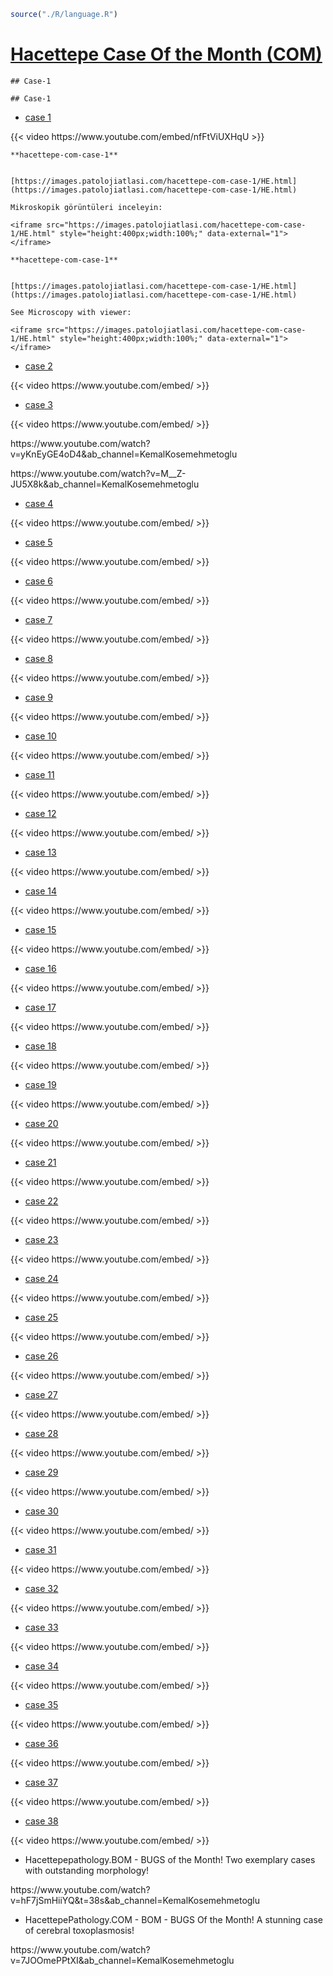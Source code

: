 
```r

source("./R/language.R")

```



# [Hacettepe Case Of the Month (COM)](https://hacettepepathology.com/)



```asis

## Case-1

```




```asis

## Case-1

```



- [case 1](https://www.youtube.com/watch?v=nfFtViUXHqU&ab_channel=KemalKosemehmetoglu)


{{< video https://www.youtube.com/embed/nfFtViUXHqU >}}




```asis

**hacettepe-com-case-1**


[https://images.patolojiatlasi.com/hacettepe-com-case-1/HE.html](https://images.patolojiatlasi.com/hacettepe-com-case-1/HE.html)

Mikroskopik görüntüleri inceleyin:

<iframe src="https://images.patolojiatlasi.com/hacettepe-com-case-1/HE.html" style="height:400px;width:100%;" data-external="1"></iframe>

```




```asis

**hacettepe-com-case-1**


[https://images.patolojiatlasi.com/hacettepe-com-case-1/HE.html](https://images.patolojiatlasi.com/hacettepe-com-case-1/HE.html)

See Microscopy with viewer: 

<iframe src="https://images.patolojiatlasi.com/hacettepe-com-case-1/HE.html" style="height:400px;width:100%;" data-external="1"></iframe>

```






- [case 2](https://www.youtube.com/watch?v=xHQihI19L5g&t=164s&ab_channel=KemalKosemehmetoglu)


{{< video https://www.youtube.com/embed/ >}}


- [case 3](https://www.youtube.com/watch?v=JGDsmznBqZM&t=24s&ab_channel=KemalKosemehmetoglu)


{{< video https://www.youtube.com/embed/ >}}


https://www.youtube.com/watch?v=yKnEyGE4oD4&ab_channel=KemalKosemehmetoglu


https://www.youtube.com/watch?v=M__Z-JU5X8k&ab_channel=KemalKosemehmetoglu


- [case 4](https://www.youtube.com/watch?v=Akp6H3myCIo&t=11s&ab_channel=KemalKosemehmetoglu)




{{< video https://www.youtube.com/embed/ >}}


- [case 5](https://www.youtube.com/watch?v=o13qcP56mqg&t=69s&ab_channel=KemalKosemehmetoglu)


{{< video https://www.youtube.com/embed/ >}}


- [case 6](https://www.youtube.com/watch?v=ipjRs0h1PnY&t=187s&ab_channel=KemalKosemehmetoglu)


{{< video https://www.youtube.com/embed/ >}}


- [case 7](https://www.youtube.com/watch?v=FU-Fv7kQPdE&ab_channel=KemalKosemehmetoglu)


{{< video https://www.youtube.com/embed/ >}}


- [case 8](https://www.youtube.com/watch?v=c8pDBHRO7t8&ab_channel=KemalKosemehmetoglu)


{{< video https://www.youtube.com/embed/ >}}


- [case 9](https://www.youtube.com/watch?v=9OxpsDNCHWk&ab_channel=KemalKosemehmetoglu)


{{< video https://www.youtube.com/embed/ >}}


- [case 10](https://www.youtube.com/watch?v=0vNcCaTYstU&t=1s&ab_channel=KemalKosemehmetoglu)


{{< video https://www.youtube.com/embed/ >}}


- [case 11](https://www.youtube.com/watch?v=A5XO1Kp11Zk&ab_channel=KemalKosemehmetoglu)


{{< video https://www.youtube.com/embed/ >}}


- [case 12](https://www.youtube.com/watch?v=2TwT4sE9XmM&ab_channel=KemalKosemehmetoglu)


{{< video https://www.youtube.com/embed/ >}}


- [case 13](https://www.youtube.com/watch?v=TLRJ0pBrwxA&ab_channel=KemalKosemehmetoglu)


{{< video https://www.youtube.com/embed/ >}}


- [case 14](https://www.youtube.com/watch?v=MVZntjhry6g&ab_channel=KemalKosemehmetoglu)


{{< video https://www.youtube.com/embed/ >}}


- [case 15](https://www.youtube.com/watch?v=3lmx9hYGcG8&t=20s&ab_channel=KemalKosemehmetoglu)


{{< video https://www.youtube.com/embed/ >}}


- [case 16](https://www.youtube.com/watch?v=Tkempcd59I0&t=1s&ab_channel=KemalKosemehmetoglu)


{{< video https://www.youtube.com/embed/ >}}


- [case 17](https://www.youtube.com/watch?v=zlewGuN0BBY&t=31s&ab_channel=KemalKosemehmetoglu)


{{< video https://www.youtube.com/embed/ >}}


- [case 18](https://www.youtube.com/watch?v=5c_5A4z6tro&t=3s&ab_channel=KemalKosemehmetoglu)


{{< video https://www.youtube.com/embed/ >}}




- [case 19](https://www.youtube.com/watch?v=SaNDCvKzQ6M&ab_channel=KemalKosemehmetoglu)


{{< video https://www.youtube.com/embed/ >}}


- [case 20](https://www.youtube.com/watch?v=f8nE-6oR5VI&ab_channel=KemalKosemehmetoglu)


{{< video https://www.youtube.com/embed/ >}}


- [case 21](https://www.youtube.com/watch?v=Uith4SvB2_Q&t=20s&ab_channel=KemalKosemehmetoglu)


{{< video https://www.youtube.com/embed/ >}}


- [case 22](https://www.youtube.com/watch?v=wo6N0q5EiWc&ab_channel=KemalKosemehmetoglu)


{{< video https://www.youtube.com/embed/ >}}


- [case 23](https://www.youtube.com/watch?v=2j0ER0ShVR0&ab_channel=KemalKosemehmetoglu)


{{< video https://www.youtube.com/embed/ >}}


- [case 24](https://www.youtube.com/watch?v=-S0_Hr6sNZ8&ab_channel=KemalKosemehmetoglu)


{{< video https://www.youtube.com/embed/ >}}


- [case 25](https://www.youtube.com/watch?v=tcmQKs38A14&ab_channel=KemalKosemehmetoglu)


{{< video https://www.youtube.com/embed/ >}}


- [case 26](https://www.youtube.com/watch?v=UHadS40tpkY&ab_channel=KemalKosemehmetoglu)


{{< video https://www.youtube.com/embed/ >}}


- [case 27](https://www.youtube.com/watch?v=c2ePAdTH00g&ab_channel=KemalKosemehmetoglu)


{{< video https://www.youtube.com/embed/ >}}


- [case 28](https://www.youtube.com/watch?v=yUrabUzw3RI&ab_channel=KemalKosemehmetoglu)


{{< video https://www.youtube.com/embed/ >}}


- [case 29](https://www.youtube.com/watch?v=GkGz7NV7JmM&ab_channel=KemalKosemehmetoglu)


{{< video https://www.youtube.com/embed/ >}}


- [case 30](https://www.youtube.com/watch?v=az6Fk7bYsQ8&ab_channel=KemalKosemehmetoglu)


{{< video https://www.youtube.com/embed/ >}}


- [case 31](https://www.youtube.com/watch?v=KHM2yQkRIV8&ab_channel=KemalKosemehmetoglu)


{{< video https://www.youtube.com/embed/ >}}


- [case 32](https://www.youtube.com/watch?v=mnLIi1sNnlQ&ab_channel=KemalKosemehmetoglu)


{{< video https://www.youtube.com/embed/ >}}


- [case 33](https://www.youtube.com/watch?v=iWDCr1XysLk&ab_channel=KemalKosemehmetoglu)


{{< video https://www.youtube.com/embed/ >}}


- [case 34](https://www.youtube.com/watch?v=bcIvt60vba0&ab_channel=KemalKosemehmetoglu)


{{< video https://www.youtube.com/embed/ >}}


- [case 35](https://www.youtube.com/watch?v=f_rdB9xqpiw&ab_channel=KemalKosemehmetoglu)


{{< video https://www.youtube.com/embed/ >}}


- [case 36](https://www.youtube.com/watch?v=ga7KjbH3U1s&ab_channel=KemalKosemehmetoglu)


{{< video https://www.youtube.com/embed/ >}}


- [case 37](https://www.youtube.com/watch?v=H8cnZqL29eI&ab_channel=KemalKosemehmetoglu)


{{< video https://www.youtube.com/embed/ >}}


- [case 38](https://www.youtube.com/watch?v=hhO5QsqIPFg&ab_channel=KemalKosemehmetoglu)



{{< video https://www.youtube.com/embed/ >}}





-  Hacettepepathology.BOM - BUGS of the Month! Two exemplary cases with outstanding morphology! 

https://www.youtube.com/watch?v=hF7jSmHiiYQ&t=38s&ab_channel=KemalKosemehmetoglu

-  HacettepePathology.COM - BOM - BUGS Of the Month! A stunning case of cerebral toxoplasmosis! 

https://www.youtube.com/watch?v=7JOOmePPtXI&ab_channel=KemalKosemehmetoglu



